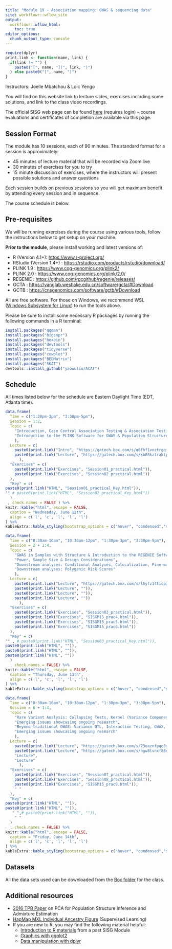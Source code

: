 ```yaml
---
title: "Module 19 - Association mapping: GWAS & sequencing data"
site: workflowr::wflow_site
output:
  workflowr::wflow_html:
    toc: true
editor_options:
  chunk_output_type: console
---
```


```r
require(dplyr)
print.link <- function(name, link) {
  if(link != "") { 
    paste0("[", name, "](", link, ")")
  } else paste0("[", name, "]")
}
```

Instructors: Joelle Mbatchou & Loic Yengo

You will find on this website link to lecture slides, exercises including some solutions, and link to the class video recordings.

The official SISG web page can be found [here](https://sisg.biosciences.gatech.edu/sisg-module-19/) (requires login) – course evaluations and certificates of completion are available via this page.


## Session Format
The module has 10 sessions, each of 90 minutes. The standard format for a session is approximately:

* 45 minutes of lecture material that will be recorded via Zoom live
* 30 minutes of exercises for you to try 
* 15 minute discussion of exercises, where the instructors will present possible solutions and answer questions

Each session builds on previous sessions so you will get maximum benefit by attending every session and in sequence.

The course schedule is below.


## Pre-requisites

We will be running exercises during the course using various tools, follow the instructions below to get setup on your machine.

**Prior to the module**, please install working and latest versions of:

* R (Version 4.1+): 
  <a href="https://www.r-project.org/" target="_blank">https://www.r-project.org/</a>
* RStudio (Version 1.4+) : 
  <a href="https://rstudio.com/products/rstudio/download/" target="_blank">https://rstudio.com/products/rstudio/download/</a>
* PLINK 1.9 : 
  <a href="https://www.cog-genomics.org/plink2/" target="_blank">https://www.cog-genomics.org/plink2/</a>
* PLINK 2.0 : 
  <a href="https://www.cog-genomics.org/plink/2.0/" target="_blank">https://www.cog-genomics.org/plink/2.0/</a>
* REGENIE : 
  <a href="https://github.com/rgcgithub/regenie/releases/" target="_blank">https://github.com/rgcgithub/regenie/releases/</a>
* GCTA : 
  <a href="https://yanglab.westlake.edu.cn/software/gcta/#Download" target="_blank">https://yanglab.westlake.edu.cn/software/gcta/#Download</a>
* GCTB : 
  <a href="https://cnsgenomics.com/software/gctb/#Download" target="_blank">https://cnsgenomics.com/software/gctb/#Download</a>

All are free software. For those on Windows, we recommend WSL ([Windows Subsystem for Linux](https://learn.microsoft.com/en-us/windows/wsl/install)) to run the tools above.

Please be sure to install some necessary R packages by running the following commands in a R terminal:
```r
install.packages("qqman")
install.packages("bigsnpr")
install.packages("hexbin")
install.packages("devtools")
install.packages("tidyverse")
install.packages("cowplot")
install.packages("BEDMatrix")
install.packages("SKAT")
devtools::install_github("yaowuliu/ACAT")
```

## Schedule

All times listed below for the schedule are Eastern Daylight Time (EDT, Atlanta time).

```r
data.frame(
  Time = c("1:30pm-3pm", "3:30pm-5pm"),
  Session = 1:2,
  Topic = c(
    "Introduction, Case Control Association Testing & Association Testing with Quantitative Traits",
    "Introduction to the PLINK Software for GWAS & Population Structure Inference"
    ),
  Lecture = c(
    paste0(print.link("Intro", "https://gatech.box.com/s/q6fhf1vnztrgqfaij9qcjgw4a4c7q8sg"), ", ", print.link("Lecture", "https://gatech.box.com/s/j01hvhc6ezprpg3lljqy55b14c6w3d3n")),
    paste0(print.link("Lecture", "https://gatech.box.com/s/kb88kztraktpv9nxh6wtuo89f8fubd7r"))
      ),
  "Exercises" = c(
    paste0(print.link("Exercises", "Session01_practical.html")),
    paste0(print.link("Exercises", "Session02_practical.html"))
  ),
  "Key" = c(
paste0(print.link("HTML", "Session01_practical_Key.html")),
"" # paste0(print.link("HTML", "Session02_practical_Key.html"))
  )
 , check.names = FALSE ) %>%
knitr::kable("html", escape = FALSE, 
  caption = "Wednesday, June 12th", 
  align = c('l', 'c', 'l', 'l', 'l')
) %>%
kableExtra::kable_styling(bootstrap_options = c("hover", "condensed","striped"))
```

```r
data.frame(
  Time = c("8:30am-10am", "10:30am-12pm", "1:30pm-3pm", "3:30pm-5pm"),
  Session = 2 + 1:4,
  Topic = c(
    "GWAS in Samples with Structure & Introduction to the REGENIE Software",
    "Power, Sample Size & Design Considerations",
    "Downstream analyses: Conditional Analyses, Colocalization, Fine-mapping, Gene-based & Pathways Analysis",
    "Downstream analyses: Polygenic Risk Scores"
    ),
  Lecture = c(
    paste0(print.link("Lecture", "https://gatech.box.com/s/l5yfz14ticpiwp5slizrpibr8xmdnp47")),
    paste0(print.link("Lecture", "")),
    paste0(print.link("Lecture", "")),
    paste0(print.link("Lecture", ""))
      ),
  "Exercises" = c(
    paste0(print.link("Exercises", "Session03_practical.html")),
    paste0(print.link("Exercises", "SISGM15_prac4.html")),
    paste0(print.link("Exercises", "SISGM15_prac5.html")),
    paste0(print.link("Exercises", "SISGM15_prac6.html"))
  ),
  "Key" = c(
"" , # paste0(print.link("HTML", "Session03_practical_Key.html")),
paste0(print.link("HTML", "")),
paste0(print.link("HTML", "")),
paste0(print.link("HTML", ""))
  )
  , check.names = FALSE) %>%
knitr::kable("html", escape = FALSE, 
  caption = "Thursday, June 13th", 
  align = c('l', 'c', 'l', 'l', 'l')
) %>%
kableExtra::kable_styling(bootstrap_options = c("hover", "condensed","striped"))
```

```r
data.frame(
  Time = c("8:30am-10am", "10:30am-12pm", "1:30pm-3pm", "3:30pm-5pm"),
  Session = 6 + 1:4,
  Topic = c(
    "Rare Variant Analysis: Collapsing Tests, Kernel (Variance Component) Tests and Omnibus Tests",
    "Emerging issues showcasing ongoing research",
    "Beyond traditional GWAS: Variance QTL, Interaction Testing, GWAX, Time-to-event, Multi-trait analysis",
    "Emerging issues showcasing ongoing research"
    ),
  Lecture = c(
    paste0(print.link("Lecture", "https://gatech.box.com/s/23oaznfpqo3yednenbp43c1dg3idi9jv")),
    paste0(print.link("Lecture", "https://gatech.box.com/s/hgw8lvnxf88ecmasxa9v0ypa5tjm1oiq")),
    "Lecture",
    "Lecture" 
      ),
  "Exercises" = c(
    paste0(print.link("Exercises", "Session07_practical.html")),
    paste0(print.link("Exercises", "Session08_practical.html")),
    paste0(print.link("Exercises", "SISGM15_prac9.html")),
    " "
  ),
  "Key" = c(
paste0(print.link("HTML", "")),
paste0(print.link("HTML", "")),
   " ",# paste0(print.link("HTML", "")),
    " "
  )
  , check.names = FALSE) %>%
knitr::kable("html", escape = FALSE, 
  caption = "Friday, June 14th", 
  align = c('l', 'c', 'l', 'l', 'l')
) %>%
kableExtra::kable_styling(bootstrap_options = c("hover", "condensed","striped"))
```


## Datasets

All the data sets used can be downloaded from the [Box folder](https://gatech.box.com/s/l9rfqhs8v4o9j8bm9qg6conm4zax7rnp) for the class.

## Additional resources

* [2016 TPB Paper](https://faculty.washington.edu/tathornt/sisg/Zheng_Weir_Eigenanalysis_TPB_2016.pdf) on PCA for Population Structure Inference and Admixture Estimation
* [HapMap MXL Individual Ancestry Figure](https://faculty.washington.edu/tathornt/sisg/HapMapMXL_Ancestry_Supervised.pdf) (Supervised Learning)
* If you are new to R, you may find the following material helpful:
  * [Introduction to R materials](https://faculty.washington.edu/kenrice/rintro/) from a past SISG Module
  * [Graphics with ggplot2](https://ggplot2.tidyverse.org/)
  * [Data manipulation with dplyr](http://dplyr.tidyverse.org/)

